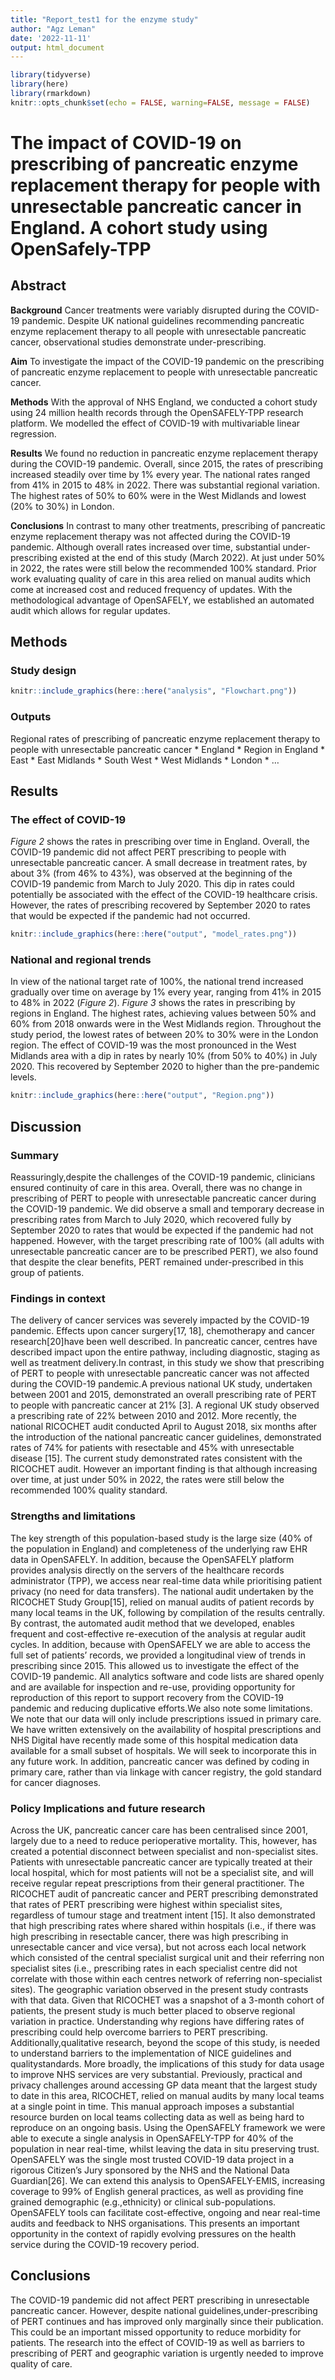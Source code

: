 ```yaml
---
title: "Report_test1 for the enzyme study"
author: "Agz Leman"
date: '2022-11-11'
output: html_document
---
```


```r
library(tidyverse)
library(here)
library(rmarkdown)
knitr::opts_chunk$set(echo = FALSE, warning=FALSE, message = FALSE)
```

# The impact of COVID-19 on prescribing of pancreatic enzyme replacement therapy for people with unresectable pancreatic cancer in England. A cohort study using OpenSafely-TPP

## Abstract
**Background** Cancer treatments were variably disrupted during the COVID-19 pandemic. Despite UK national guidelines recommending pancreatic enzyme replacement therapy to all people with unresectable pancreatic cancer, observational studies demonstrate under-prescribing.

**Aim** To investigate the impact of the COVID-19 pandemic on the prescribing of pancreatic enzyme replacement to people with unresectable pancreatic cancer.

**Methods** With the approval of NHS England, we conducted a cohort study using 24 million health records through the OpenSAFELY-TPP research platform. We modelled the effect of COVID-19 with multivariable linear regression.

**Results** We found no reduction in pancreatic enzyme replacement therapy during the COVID-19 pandemic. Overall, since 2015, the rates of prescribing increased steadily over time by 1% every year. The national rates ranged from 41% in 2015 to 48% in 2022. There was substantial regional variation. The highest rates of 50% to 60% were in the West Midlands and lowest (20% to 30%) in London.

**Conclusions** In contrast to many other treatments, prescribing of pancreatic enzyme replacement therapy was not affected during the COVID-19 pandemic. Although overall rates increased over time, substantial under-prescribing existed at the end of this study (March 2022). At just under 50% in 2022, the rates were still below the recommended 100% standard. Prior work evaluating quality of care in this area relied on manual audits which come at increased cost and reduced frequency of updates. With the methodological advantage of OpenSAFELY, we established an automated audit which allows for regular updates.

## Methods 

### Study design 

```r
knitr::include_graphics(here::here("analysis", "Flowchart.png"))
```

### Outputs
Regional rates of prescribing of pancreatic enzyme replacement therapy to people with unresectable pancreatic cancer
* England
* Region in England 
  * East
  * East Midlands
  * South West
  * West Midlands
  * London
  * ...

## Results 

### The effect of COVID-19
_Figure 2_ shows the rates in prescribing over time in England. Overall, the COVID-19 pandemic did not affect PERT prescribing to people with unresectable pancreatic cancer. A small decrease in treatment rates, by about 3% (from 46% to 43%), was observed at the beginning of the COVID-19 pandemic from March to July 2020. This dip in rates could potentially be associated with the effect of the COVID-19 healthcare crisis. However, the rates of prescribing recovered by September 2020 to rates that would be expected if the pandemic had not occurred. 

```r
knitr::include_graphics(here::here("output", "model_rates.png"))
```

### National and regional trends 
In view of the national target rate of 100%, the national trend increased gradually over time on average by 1% every year, ranging from 41% in 2015 to 48% in 2022 (_Figure 2_). _Figure 3_ shows the rates in prescribing by regions in England. The highest rates, achieving values between 50% and 60% from 2018 onwards were in the West Midlands region. Throughout the study period, the lowest rates of between 20% to 30% were in the London region. The effect of COVID-19 was the most pronounced in the West Midlands area with a dip in rates by nearly 10% (from 50% to 40%) in July 2020. This recovered by September 2020 to higher than the pre-pandemic levels. 

```r
knitr::include_graphics(here::here("output", "Region.png"))
```

## Discussion 

### Summary 
Reassuringly,despite the challenges of the COVID-19 pandemic, clinicians ensured continuity of care in this area. Overall, there was no change in prescribing of PERT to people with unresectable pancreatic cancer during the COVID-19 pandemic. We did observe a small and temporary decrease in prescribing rates from March to July 2020, which recovered fully by September 2020 to rates that would be expected if the pandemic had not happened. However, with the target prescribing rate of 100% (all adults with unresectable pancreatic cancer are to be prescribed PERT), we also found that despite the clear benefits, PERT remained under-prescribed in this group of patients. 

### Findings in context
The delivery of cancer services was severely impacted by the COVID-19 pandemic. Effects upon cancer surgery[17, 18], chemotherapy and cancer research[20]have been well described. In pancreatic cancer, centres have described impact upon the entire pathway, including diagnostic, staging as well as treatment delivery.In contrast, in this study we show that prescribing of PERT to people with unresectable pancreatic cancer was not affected during the COVID-19 pandemic.A previous national UK study, undertaken between 2001 and 2015, demonstrated an overall prescribing rate of PERT to people with pancreatic cancer at 21% [3]. A regional UK study observed a prescribing rate of 22% between 2010 and 2012. More recently, the national RICOCHET audit conducted April to August 2018, six months after the introduction of the national pancreatic cancer guidelines, demonstrated rates of 74% for patients with resectable and 45% with unresectable disease [15]. The current study demonstrated rates consistent with the RICOCHET audit. However an important finding is that although increasing over time, at just under 50% in 2022, the rates were still below the recommended 100% quality standard. 

### Strengths and limitations 
The key strength of this population-based study is the large size (40% of the population in England) and completeness of the underlying raw EHR data in OpenSAFELY. In addition, because the OpenSAFELY platform provides analysis directly on the servers of the healthcare records administrator (TPP), we access near real-time data while prioritising patient privacy (no need for data transfers). The national audit undertaken by the RICOCHET Study Group[15], relied on manual audits of patient records by many local teams in the UK, following by compilation of the results centrally. By contrast, the automated audit method that we developed, enables frequent and cost-effective re-execution of the analysis at regular audit cycles. In addition, because with OpenSAFELY we are able to access the full set of patients’ records, we provided a longitudinal view of trends in prescribing since 2015. This allowed us to investigate the effect of the COVID-19 pandemic. All analytics software and code lists are shared openly and are available for inspection and re-use, providing opportunity for reproduction of this report to support recovery from the COVID-19 pandemic and reducing duplicative efforts.We also note some limitations. We note that our data will only include prescriptions issued in primary care. We have written extensively on the availability of hospital prescriptions and NHS Digital have recently made some of this hospital medication data available for a small subset of hospitals. We will seek to incorporate this in any future work. In addition, pancreatic cancer was defined by coding in primary care, rather than via linkage with cancer registry, the gold standard for cancer diagnoses. 

### Policy Implications and future research
Across the UK, pancreatic cancer care has been centralised since 2001, largely due to a need to reduce perioperative mortality. This, however, has created a potential disconnect between specialist and non-specialist sites. Patients with unresectable pancreatic cancer are typically treated at their local hospital, which for most patients will not be a specialist site, and will receive regular repeat prescriptions from their general practitioner. The RICOCHET audit of pancreatic cancer and PERT prescribing demonstrated that rates of PERT prescribing were highest within specialist sites, regardless of tumour stage and treatment intent [15]. It also demonstrated that high prescribing rates where shared within hospitals (i.e., if there was high prescribing in resectable cancer, there was high prescribing in unresectable cancer and vice versa), but not across each local network which consisted of the central specialist surgical unit and their referring non specialist sites (i.e., prescribing rates in each specialist centre did not correlate with those within each centres network of referring non-specialist sites). The geographic variation observed in the present study contrasts with that data. Given that RICOCHET was a snapshot of a 3-month cohort of patients, the present study is much better placed to observe regional variation in practice. Understanding why regions have differing rates of prescribing could help overcome barriers to PERT prescribing. Additionally,qualitative research, beyond the scope of this study, is needed to understand barriers to the implementation of NICE guidelines and qualitystandards. More broadly, the implications of this study for data usage to improve NHS services are very substantial. Previously, practical and privacy challenges around accessing GP data meant that the largest study to date in this area, RICOCHET, relied on manual audits by many local teams at a single point in time. This manual approach imposes a substantial resource burden on local teams collecting data as well as being hard to reproduce on an ongoing basis. Using the OpenSAFELY framework we were able to execute a single analysis in OpenSAFELY-TPP for 40% of the population in near real-time, whilst leaving the data in situ preserving trust. OpenSAFELY was the single most trusted COVID-19 data project in a rigorous Citizen’s Jury sponsored by the NHS and the National Data Guardian[26]. We can extend this analysis to OpenSAFELY-EMIS, increasing coverage to 99% of English general practices, as well as providing fine grained demographic (e.g.,ethnicity) or clinical sub-populations. OpenSAFELY tools can facilitate cost-effective, ongoing and near real-time audits and feedback to NHS organisations. This presents an important opportunity in the context of rapidly evolving pressures on the health service during the COVID-19 recovery period. 

## Conclusions 
The COVID-19 pandemic did not affect PERT prescribing in unresectable pancreatic cancer. However, despite national guidelines,under-prescribing of PERT continues and has improved only marginally since their publication. This could be an important missed opportunity to reduce morbidity for patients. The research into the effect of COVID-19 as well as barriers to prescribing of PERT and geographic variation is urgently needed to improve quality of care.
